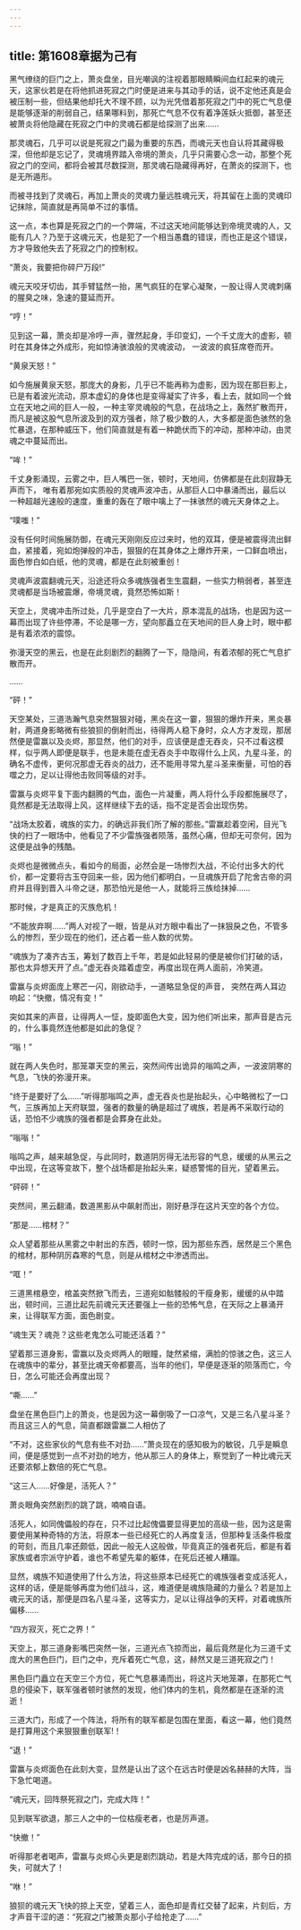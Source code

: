 ```yaml
---
---
---
```

title: 第1608章据为己有
---



黑气缭绕的巨门之上，萧炎盘坐，目光嘲讽的注视着那眼睛瞬间血红起来的魂元天，这家伙若是在将他抓进死寂之门时便是进来与其动手的话，说不定他还真是会被压制一些，但结果他却托大不理不顾，以为光凭借着那死寂之门中的死亡气息便是能够逐渐的削弱自己，结果哪料到，那死亡气息不仅有着净莲妖火抵御，甚至还被萧炎将他隐藏在死寂之门中的灵魂石都是给探测了出来……

那灵魂石，几乎可以说是死寂之门最为重要的东西，而魂元天也自认将其藏得极深，但他却是忘记了，灵魂境界踏入帝境的萧炎，几乎只需要心念一动，那整个死寂之门的空间，都将会被其尽数探测，那灵魂石隐藏得再好，在萧炎的探测下，也是无所遁形。

而被寻找到了灵魂石，再加上萧炎的灵魂力量远胜魂元天，将其留在上面的灵魂印记抹除，简直就是再简单不过的事情。

这一点，本也算是死寂之门的一个弊端，不过这天地间能够达到帝境灵魂的人，又能有几人？乃至于这魂元天，也是犯了一个相当愚蠢的错误，而也正是这个错误，方才导致他失去了死寂之门的控制权。

“萧炎，我要把你碎尸万段!”

魂元天咬牙切齿，其手臂猛然一抬，黑气疯狂的在掌心凝聚，一股让得人灵魂刺痛的腥臭之味，急速的蔓延而开。

“哼！”

见到这一幕，萧炎却是冷哼一声，骤然起身，手印变幻，一个千丈庞大的虚影，顿时在其身体之外成形，宛如惊涛骇浪般的灵魂波动， 一波波的疯狂席卷而开。

“黄泉天怒！”

如今施展黄泉天怒，那庞大的身影，几乎已不能再称为虚影，因为现在那巨影上，已是有着波光流动，原本虚幻的身体也是变得凝实了许多，看上去，就如同一个耸立在天地之间的巨人一般，一种主宰灵魂般的气息，在战场之上，轰然扩散而开，而凡是被这股气息所波及到的双方强者，除了极少数的人，大多都是面色骇然的急忙暴退，在那种威压下，他们简直就是有着一种跪伏而下的冲动，那种冲动，由灵魂之中蔓延而出。

“哞！”

千丈身影涌现，云雾之中，巨人嘴巴一张，顿时，天地间，仿佛都是在此刻寂静无声而下， 唯有着那宛如实质般的灵魂声波冲击，从那巨人口中暴涌而出，最后以一种超越光速般的速度，重重的轰在了眼中噙上了一抹骇然的魂元天身体之上。

“噗嗤！”

没有任何时间施展防御，在魂元天刚刚反应过来时，他的双耳，便是被震得流出鲜血，紧接着，宛如炮弹般的冲击，狠狠的在其身体之上爆炸开来，一口鲜血喷出，面色惨白如白纸，他的灵魂，都是在此刻被重创！

灵魂声波震翻魂元天，沿途还将众多魂族强者生生震翻，一些实力稍弱者，甚至连灵魂都是当场被震爆，帝境灵魂，竟然恐怖如斯！

天空上，灵魂冲击所过处，几乎是空白了一大片，原本混乱的战场，也是因为这一幕而出现了许些停滞，不论是哪一方，望向那矗立在天地间的巨人身上时，眼中都是有着浓浓的震惊。

弥漫天空的黑云，也是在此刻剧烈的翻腾了一下，隐隐间，有着浓郁的死亡气息扩散而开。

……

“砰！”

天空某处，三道浩瀚气息突然狠狠对碰，黑炎在这一霎，狠狠的爆炸开来，黑炎暴射，两道身影略微有些狼狈的倒射而出，待得两人稳下身时，众人方才发现，那居然便是雷赢以及炎烬，那显然，他们的对手，应该便是虚无吞炎，只不过看这模样，似乎两人即便是联手，也是未能在虚无吞炎手中取得什么上风，九星斗圣，的确名不虚传，更何况那虚无吞炎的战力，还不能用寻常九星斗圣来衡量，可怕的吞噬之力，足以让得他击败同等级的对手。

雷赢与炎烬平复下面内翻腾的气血，面色一片凝重，两人将什么手段都施展尽了，竟然都是无法取得上风，这样继续下去的话，指不定是否会出现伤势。

“战场太胶着，魂族的实力，的确远非我们所了解的那些。”雷赢趁着空闲，目光飞快的扫了一眼场中，他看见了不少雷族强者陨落，虽然心痛，但却无可奈何，因为这便是战争的残酷。

炎烬也是微微点头，看如今的局面，必然会是一场惨烈大战，不论付出多大的代价，都一定要将古玉夺回来一些，因为他们都明白，一旦魂族开启了陀舍古帝的洞府并且得到晋入斗帝之谜，那恐怕光是他一人，就能将三族给抹掉……

那时候，才是真正的灭族危机！

“不能放弃啊……”两人对视了一眼，皆是从对方眼中看出了一抹狠戾之色，不管多么的惨烈，至少现在的他们，还占着一些人数的优势。

“魂族为了凑齐古玉，筹划了数百上千年，若是如此轻易的便是被你们打破的话，那也太异想天开了点。”虚无吞炎踏着虚空，再度出现在两人面前，冷笑道。

雷赢与炎烬面庞上寒芒一闪，刚欲动手，一道略显急促的声音， 突然在两人耳边响起：“快撤，情况有变！”

突如其来的声音，让得两人一怔，旋即面色大变，因为他们听出来，那声音是古元的，什么事竟然连他都是如此的急促？

“嗡！”

就在两人失色时，那笼罩天空的黑云，突然间传出诡异的嗡鸣之声，一波波阴寒的气息，飞快的弥漫开来。

“终于是要好了么……”听得那嗡鸣之声，虚无吞炎也是抬起头，心中略微松了一口气，三族再加上天府联盟，强者的数量的确是超过了魂族，若是再不采取行动的话，恐怕不少魂族的强者都是会葬身在此处。

“嗡嗡！”

嗡鸣之声，越来越急促，与此同时，数道阴厉得无法形容的气息，缓缓的从黑云之中出现，在这等变故下，整个战场都是抬起头来，疑惑警惕的目光，望着黑云。

“砰砰！”

突然间，黑云翻涌，数道黑影从中飙射而出，刚好悬浮在这片天空的各个方位。

“那是……棺材？”

众人望着那些从黑雾之中射出的东西，顿时一惊，因为那些东西，居然是三个黑色的棺材，那种阴厉森寒的气息，则是从棺材之中渗透而出。

“哐！”

三道黑棺悬空，棺盖突然掀飞而去，三道宛如骷髅般的干瘦身影，缓缓的从中踏出，顿时间，三道比起先前魂元天还要强上一些的恐怖气息，在天际之上暴涌开来，让得联军方面，面色剧变。

“魂生天？魂尧？这些老鬼怎么可能还活着？”

望着那三道身影，雷赢以及炎烬两人的眼瞳，陡然紧缩，满脸的惊骇之色，这三人在魂族中的辈分，甚至比魂天帝都要高，当年的他们，早便是逐渐的陨落而亡，今日，怎么可能还会再度出现？

“嘶……”

盘坐在黑色巨门上的萧炎，也是因为这一幕倒吸了一口凉气，又是三名八星斗圣？而且这三人的气息，简直都跟雷赢二人相仿了

“不对，这些家伙的气息有些不对劲……”萧炎现在的感知极为的敏锐，几乎是瞬息间，便是感觉到一点不对劲的地方，他从那三人的身体上，察觉到了一种比魂元天还要浓郁上数倍的死亡气息。

“这三人……好像是，活死人？”

萧炎眼角突然剧烈的跳了跳，喃喃自语。

活死人，如同傀儡般的存在，只不过比起傀儡要显得更加的高级一些，因为这是需要使用某种奇特的方法，将原本一些已经死亡的人再度复活，但那种复活条件极度的苛刻，而且几率还颇低，因此一般无人这般做，毕竟真正的强者死后，都是有着家族或者宗派守护着，谁也不希望先辈的躯体，在死后还被人糟蹋。

显然，魂族不知道使用了什么方法，将这些原本已经死亡的魂族强者变成活死人，这样的话，便是能够再度为他们战斗，这，难道便是魂族隐藏的力量么？若是加上魂元天的话，那便是四名八星斗圣，这等实力，足以让得战争的天枰，对着魂族所偏移……

“四方寂灭，死亡之界！”

天空上，那三道身影嘴巴突然一张，三道光点飞掠而出，最后竟然是化为三道千丈庞大的黑色巨门，巨门之中，充斥着死亡气息，这，赫然又是三道死寂之门！

黑色巨门矗立在天空三个方位，死亡气息暴涌而出，将这片天地笼罩，在那死亡气息的侵染下，联军强者顿时骇然的发现，他们体内的生机，竟然都是在逐渐的流逝！

三道大门，形成了一个阵法，将所有的联军都是包围在里面，看这一幕，他们竟然是打算用这个来狠狠重创联军!！

“退！”

雷赢与炎烬面色在此刻大变，显然是认出了这个在远古时便是凶名赫赫的大阵，当下急忙喝道。

“魂元天，回阵祭死寂之门，完成大阵！”

见到联军欲退，那三人之中的一位枯瘦老者，也是厉声道。

“快撤！”

听得那老者喝声，雷赢与炎烬心头更是剧烈跳动，若是大阵完成的话，那今日的损失，可就大了！

“咻！”

狼狈的魂元天飞快的掠上天空，望着三人，面色却是青红交替了起来，片刻后，方才声音干涩的道：“死寂之门被萧炎那小子给抢走了……”
